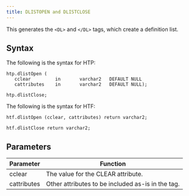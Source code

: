 ```yaml
---
title: DLISTOPEN and DLISTCLOSE
---
```


This generates the `<DL>` and `</DL>` tags, which create a definition list.

## Syntax

The following is the syntax for HTP:
```
htp.dlistOpen (
   cclear         in       varchar2   DEFAULT NULL
   cattributes    in       varchar2   DEFAULT NULL);

htp.dlistClose;
```

The following is the syntax for HTF:
```
htf.dlistOpen (cclear, cattributes) return varchar2;

htf.dlistClose return varchar2;
```

## Parameters

| Parameter | Function |
| --------- | -------- |
| cclear | The value for the CLEAR attribute.
| cattributes | Other attributes to be included as-is in the tag. |
